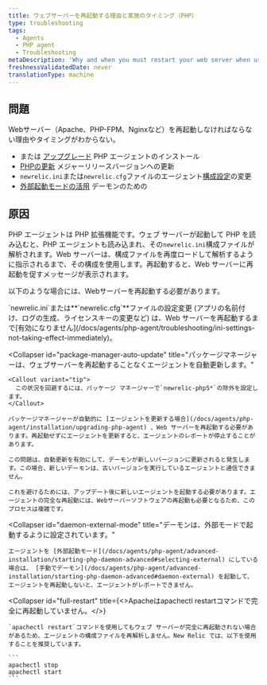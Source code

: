 ```yaml
---
title: ウェブサーバーを再起動する理由と実施のタイミング（PHP）
type: troubleshooting
tags:
  - Agents
  - PHP agent
  - Troubleshooting
metaDescription: 'Why and when you must restart your web server when using the New Relic PHP agent, with links to detailed procedures and troubleshooting steps.'
freshnessValidatedDate: never
translationType: machine
---
```


## 問題

Webサーバー（Apache、PHP-FPM、Nginxなど）を再起動しなければならない理由やタイミングがわからない。

* [](/docs/agents/php-agent/installation/php-agent-installation-overview)または [アップグレード](/docs/agents/php-agent/installation/upgrading-php-agent) PHP エージェントのインストール
* [PHPの更新](/docs/agents/php-agent/troubleshooting/agent-stops-working-after-updating-php) メジャーリリースバージョンへの更新
* `newrelic.ini`または`newrelic.cfg`ファイルのエージェント[構成設定](/docs/agents/php-agent/configuration/php-agent-configuration)の変更
* [外部起動モードの活用](/docs/agents/php-agent/advanced-installation/starting-php-daemon-advanced#selecting-external) デーモンのための

## 原因

PHP エージェントは PHP 拡張機能です。ウェブ サーバーが起動して PHP を読み込むと、PHP エージェントも読み込まれ、その`newrelic.ini`構成ファイルが解析されます。Web サーバーは、構成ファイルを再度ロードして解析するように指示されるまで、その構成を使用します。再起動すると、Web サーバーに再起動を促すメッセージが表示されます。

以下のような場合には、Webサーバーを再起動する必要があります。

<CollapserGroup>
  <Collapser
    id="config"
    title="設定ファイルを変更します。"
  >
    `newrelic.ini`または<DNT>**`newrelic.cfg`**</DNT>ファイルの設定変更 (アプリの名前付け、ログの生成、ライセンスキーの変更など) は、Web サーバーを再起動するまで[有効になりません](/docs/agents/php-agent/troubleshooting/ini-settings-not-taking-effect-immediately)。
  </Collapser>

  <Collapser
    id="package-manager-auto-update"
    title="パッケージマネージャーは、ウェブサーバーを再起動することなくエージェントを自動更新します。"
  >
    <Callout variant="tip">
      この状況を回避するには、パッケージ マネージャーで`newrelic-php5*`の除外を設定します。
    </Callout>

    パッケージマネージャーが自動的に [エージェントを更新する場合](/docs/agents/php-agent/installation/upgrading-php-agent) 、Web サーバーを再起動する必要があります。再起動せずにエージェントを更新すると、エージェントのレポートが停止することがあります。

    この問題は、自動更新を有効にして、デーモンが新しいバージョンに更新されると発生します。この場合、新しいデーモンは、古いバージョンを実行しているエージェントと通信できません。

    これを避けるためには、アップデート後に新しいエージェントを起動する必要があります。エージェントの完全な再起動には、Webサーバーソフトウェアの再起動も必要となるため、このプロセスは複雑です。
  </Collapser>

  <Collapser
    id="daemon-external-mode"
    title="デーモンは、外部モードで起動するように設定されています。"
  >
    エージェントを [外部起動モード](/docs/agents/php-agent/advanced-installation/starting-php-daemon-advanced#selecting-external) にしている場合は、 [手動でデーモン](/docs/agents/php-agent/advanced-installation/starting-php-daemon-advanced#daemon-external) を起動して、エージェントを再起動しないと、エージェントがレポートできません。
  </Collapser>

  <Collapser
    id="full-restart"
    title={<>Apacheは<InlineCode>apachectl restart</InlineCode>コマンドで完全に再起動していません。</>}
  >
    `apachectl restart`コマンドを使用してもウェブ サーバーが完全に再起動されない場合があるため、エージェントの構成ファイルを再解析しません。New Relic では、以下を使用することを推奨しています。

    ```
    apachectl stop
    apachectl start
    ```
  </Collapser>
</CollapserGroup>
